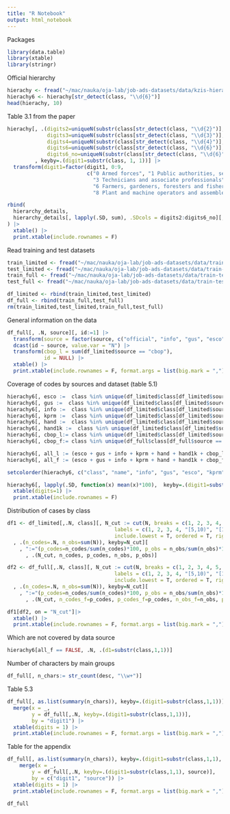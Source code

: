 ```yaml
---
title: "R Notebook"
output: html_notebook
---
```


Packages

```r
library(data.table)
library(xtable)
library(stringr)
```

Official hierarchy

```r
hierachy <- fread("~/mac/nauka/oja-lab/job-ads-datasets/data/kzis-hierarchy-2023.tsv", colClasses = "character", sep = "\t")
hierachy6 <- hierachy[str_detect(class, "\\d{6}")]
head(hierachy, 10)
```

Table 3.1 from the paper

```r
hierachy[, .(digits2=uniqueN(substr(class[str_detect(class, "\\d{2}")], 1,2)),
             digits3=uniqueN(substr(class[str_detect(class, "\\d{3}")], 1,3)),
             digits4=uniqueN(substr(class[str_detect(class, "\\d{4}")], 1,4)),
             digits6=uniqueN(substr(class[str_detect(class, "\\d{6}")], 1,6)),
             digits6_no=uniqueN(substr(class[str_detect(class, "\\d{6}") & !str_detect(class, "90$")], 1,6)))
         , keyby=.(digit1=substr(class, 1, 1))] |>
  transform(digit1=factor(digit1, 0:9,
                          c("0 Armed forces", "1 Public authorities, senior officials and managers", "2 Professionals", 
                            "3 Technicians and associate professionals", "4 Clerical support workers", "5 Service and sales workers", 
                            "6 Farmers, gardeners, foresters and fishermen", "7 Craft and related trades workers", 
                            "8 Plant and machine operators and assemblers", "9 Blue collar workers"))) -> hierarchy_details

rbind(
  hierarchy_details,
  hierarchy_details[, lapply(.SD, sum), .SDcols = digits2:digits6_no][, digit1:="All"]
) |>
  xtable() |>
  print.xtable(include.rownames = F)
```

Read training and test datasets

```r
train_limited <- fread("~/mac/nauka/oja-lab/job-ads-datasets/data/train-test/train-data-source-2024.tar.gz", colClasses = "character")
test_limited <- fread("~/mac/nauka/oja-lab/job-ads-datasets/data/train-test/test-data-source-2024.tar.gz", colClasses = "character")
train_full <- fread("~/mac/nauka/oja-lab/job-ads-datasets/data/train-test/train-data-whole-source-2024.tar.gz", colClasses = "character")
test_full <- fread("~/mac/nauka/oja-lab/job-ads-datasets/data/train-test/test-data-whole-source-2024.tar.gz", colClasses = "character")

df_limited <- rbind(train_limited,test_limited)
df_full <- rbind(train_full,test_full)
rm(train_limited,test_limited,train_full,test_full)
```

General information on the data

```r
df_full[, .N, source][, id:=1] |>
  transform(source = factor(source, c("official", "info", "gus", "esco", "kprm", "hand", "hand1k", "cbop"))) |>
  dcast(id ~ source, value.var = "N") |>
  transform(cbop_l = sum(df_limited$source == "cbop"),
            id = NULL) |> 
  xtable() |>
  print.xtable(include.rownames = F, format.args = list(big.mark = ","))
```

Coverage of codes by sources and dataset (table 5.1)

```r
hierachy6[, esco :=  class %in% unique(df_limited$class[df_limited$source == "esco"])]
hierachy6[, gus :=  class %in% unique(df_limited$class[df_limited$source == "gus"])]
hierachy6[, info :=  class %in% unique(df_limited$class[df_limited$source == "info"])]
hierachy6[, kprm :=  class %in% unique(df_limited$class[df_limited$source == "kprm"])]
hierachy6[, hand :=  class %in% unique(df_limited$class[df_limited$source == "hand"])]
hierachy6[, hand1k :=  class %in% unique(df_limited$class[df_limited$source == "hand1k"])]
hierachy6[, cbop_l:= class %in% unique(df_limited$class[df_limited$source == "cbop"])]
hierachy6[, cbop_f:= class %in% unique(df_full$class[df_full$source == "cbop"])]

hierachy6[, all_l := (esco + gus + info + kprm + hand + hand1k + cbop_l) > 0]
hierachy6[, all_f := (esco + gus + info + kprm + hand + hand1k + cbop_f) > 0]

setcolorder(hierachy6, c("class", "name", "info", "gus", "esco", "kprm", "hand", "hand1k", "cbop_l", "cbop_f"))

hierachy6[, lapply(.SD, function(x) mean(x)*100),  keyby=.(digit1=substr(class,1,1)), .SDcols = info:all_f] |>
  xtable(digits=1) |>
  print.xtable(include.rownames = F)
```

Distribution of cases by class

```r
df1 <- df_limited[,.N, class][, N_cut := cut(N, breaks = c(1, 2, 3, 4, 5, 10, 25, 50, 100, 500, 1000, Inf), 
                                   labels = c(1, 2, 3, 4, "[5,10)", "[10, 25)", "[25, 50)", "[50, 100)", "[100, 500)", "[500, 1000)", "1000+"),
                                   include.lowest = T, ordered = T, right = F)][
  , .(n_codes=.N, n_obs=sum(N)), keyby=N_cut][
    , ":="(p_codes=n_codes/sum(n_codes)*100, p_obs = n_obs/sum(n_obs)*100)][
      , .(N_cut, n_codes, p_codes, n_obs, p_obs)]

df2 <- df_full[,.N, class][, N_cut := cut(N, breaks = c(1, 2, 3, 4, 5, 10, 25, 50, 100, 500, 1000, Inf), 
                                   labels = c(1, 2, 3, 4, "[5,10)", "[10, 25)", "[25, 50)", "[50, 100)", "[100, 500)", "[500, 1000)", "1000+"),
                                   include.lowest = T, ordered = T, right = F)][
  , .(n_codes=.N, n_obs=sum(N)), keyby=N_cut][
    , ":="(p_codes=n_codes/sum(n_codes)*100, p_obs = n_obs/sum(n_obs)*100)][
      , .(N_cut, n_codes_f=p_codes, p_codes_f=p_codes, n_obs_f=n_obs, p_obs_f=p_obs)] 

df1[df2, on = "N_cut"]|>
  xtable() |>
  print.xtable(include.rownames = F, format.args = list(big.mark = ","))
```

Which are not covered by data source

```r
hierachy6[all_f == FALSE, .N, .(d1=substr(class,1,1))]
```

Number of characters by main groups 

```r
df_full[, n_chars:= str_count(desc, "\\w+")]
```

Table 5.3

```r
df_full[, as.list(summary(n_chars)), keyby=.(digit1=substr(class,1,1))] |>
  merge(x = _,
        y = df_full[,.N, keyby=.(digit1=substr(class,1,1))],
        by = "digit1") |>
  xtable(digits = 1) |>
  print.xtable(include.rownames = F, format.args = list(big.mark = ","))
```

Table for the appendix

```r
df_full[, as.list(summary(n_chars)), keyby=.(digit1=substr(class,1,1), source)]|>
    merge(x = _,
        y = df_full[,.N, keyby=.(digit1=substr(class,1,1), source)],
        by = c("digit1", "source")) |>
  xtable(digits = 1) |>
  print.xtable(include.rownames = F, format.args = list(big.mark = ","))
```

```r
df_full
```

